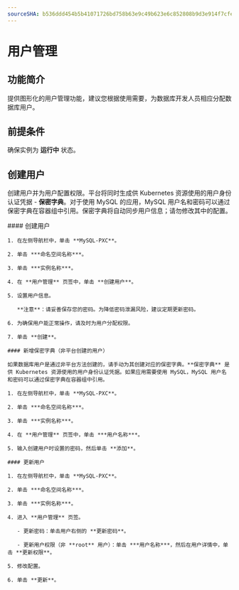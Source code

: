 ```yaml
---
sourceSHA: b536ddd454b5b41071726bd758b63e9c49b623e6c852808b9d3e914f7cfee55c
---
```


# 用户管理

## 功能简介
提供图形化的用户管理功能，建议您根据使用需要，为数据库开发人员相应分配数据库用户。

## 前提条件

确保实例为 **运行中** 状态。

## 创建用户

创建用户并为用户配置权限。平台将同时生成供 Kubernetes 资源使用的用户身份认证凭据 - **保密字典**。对于使用 MySQL 的应用，MySQL 用户名和密码可以通过保密字典在容器组中引用。保密字典将自动同步用户信息；请勿修改其中的配置。

<Tabs>
  <Tab label="Web Console">
    #### 创建用户

    1. 在左侧导航栏中，单击 **MySQL-PXC**。

    2. 单击 ***命名空间名称***。

    3. 单击 ***实例名称***。

    4. 在 **用户管理** 页签中，单击 **创建用户**。

    5. 设置用户信息。

       **注意**：请妥善保存您的密码。为降低密码泄漏风险，建议定期更新密码。

    6. 为确保用户能正常操作，请及时为用户分配权限。

    7. 单击 **创建**。

    #### 新增保密字典（非平台创建的用户）

    如果数据库用户是通过非平台方法创建的，请手动为其创建对应的保密字典。**保密字典** 是供 Kubernetes 资源使用的用户身份认证凭据。如果应用需要使用 MySQL，MySQL 用户名和密码可以通过保密字典在容器组中引用。

    1. 在左侧导航栏中，单击 **MySQL-PXC**。

    2. 单击 ***命名空间名称***。

    3. 单击 ***实例名称***。

    4. 在 **用户管理** 页签中，单击 ***用户名称***。

    5. 输入创建用户时设置的密码，然后单击 **添加**。

    #### 更新用户

    1. 在左侧导航栏中，单击 **MySQL-PXC**。

    2. 单击 ***命名空间名称***。

    3. 单击 ***实例名称***。

    4. 进入 **用户管理** 页签。

       - 更新密码：单击用户右侧的 **更新密码**。

       - 更新用户权限（非 **root** 用户）：单击 ***用户名称***，然后在用户详情中，单击 **更新权限**。

    5. 修改配置。

    6. 单击 **更新**。
  </Tab>
</Tabs>
